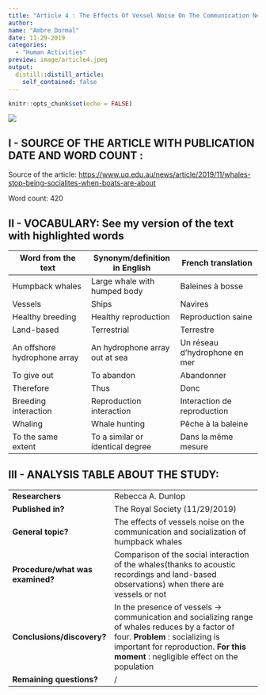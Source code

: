 ```yaml
---
title: "Article 4 : The Effects Of Vessel Noise On The Communication Network Of Humpback Whales "
author:
name: "Ambre Dormal"
date: 11-29-2019
categories:
  - "Human Activities"
preview: image/article4.jpeg
output:
  distill::distill_article:
    self_contained: false
---
```


```r
knitr::opts_chunk$set(echo = FALSE)
```


![](image/article4bis.jpeg)

## I - SOURCE OF THE ARTICLE WITH PUBLICATION DATE AND WORD COUNT : 



Source of the article: <https://www.uq.edu.au/news/article/2019/11/whales-stop-being-socialites-when-boats-are-about>



Word count: 420



## II - VOCABULARY: See my version of the text with highlighted words 

| Word from the text           | Synonym/definition in English    | French translation            |
| ---------------------------- | -------------------------------- | ----------------------------- |
| Humpback whales              | Large whale with humped body     | Baleines à bosse              |
| Vessels                      | Ships                            | Navires                       |
| Healthy breeding             | Healthy reproduction             | Reproduction saine            |
| Land-based                   | Terrestrial                      | Terrestre                     |
| An offshore hydrophone array | An hydrophone array out at sea   | Un réseau d'hydrophone en mer |
| To give out                  | To abandon                       | Abandonner                    |
| Therefore                    | Thus                             | Donc                          |
| Breeding interaction         | Reproduction interaction         | Interaction de reproduction   |
| Whaling                      | Whale hunting                    | Pêche à la baleine            |
| To the same extent           | To a similar or identical degree | Dans la même mesure           |

## III - ANALYSIS TABLE ABOUT THE STUDY:

|                              |                                                                     |
| ---------------------------- | ------------------------------------------------------------------- |
| __Researchers__                  |   Rebecca A. Dunlop   |
| __Published in?__                |  The Royal Society (11/29/2019)       |
| __General topic?__               |  The effects of vessels noise on the communication and socialization of humpback whales                        |
| __Procedure/what was examined?__ |Comparison of the social interaction of the whales(thanks to   acoustic recordings and  land-based observations) when there are vessels or not|
| __Conclusions/discovery?__       |   In the presence of vessels -> communication and socializing range of whales reduces by a factor of four. __Problem__ : socializing is important for reproduction. __For this moment__ : negligible effect on the population|
| __Remaining questions?__         |/|
